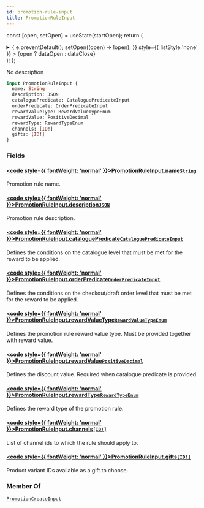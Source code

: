 ```yaml
---
id: promotion-rule-input
title: PromotionRuleInput
---
```






const [open, setOpen] = useState(startOpen);
return (
<details {...(open ? { open: true } : {})} className="details" style={{ border:'none', boxShadow:'none', background:'var(--ifm-background-color)' }}>
<summary
onClick={(e) => {
e.preventDefault();
setOpen((open) => !open);
}}
style={{ listStyle:'none' }} >
{open ? dataOpen : dataClose}
</summary>
{open && children}
</details>
);
};

No description

```graphql
input PromotionRuleInput {
  name: String
  description: JSON
  cataloguePredicate: CataloguePredicateInput
  orderPredicate: OrderPredicateInput
  rewardValueType: RewardValueTypeEnum
  rewardValue: PositiveDecimal
  rewardType: RewardTypeEnum
  channels: [ID!]
  gifts: [ID!]
}
```

### Fields

#### [<code style={{ fontWeight: 'normal' }}>PromotionRuleInput.<b>name</b></code>](#)<Bullet />[`String`](../../../api-reference/miscellaneous/scalars/string.mdx) <Badge class="badge badge--secondary" text="scalar"/> <Badge class="badge badge--secondary" text="miscellaneous"/>

Promotion rule name.

#### [<code style={{ fontWeight: 'normal' }}>PromotionRuleInput.<b>description</b></code>](#)<Bullet />[`JSON`](../../../api-reference/miscellaneous/scalars/json.mdx) <Badge class="badge badge--secondary" text="scalar"/> <Badge class="badge badge--secondary" text="miscellaneous"/>

Promotion rule description.

#### [<code style={{ fontWeight: 'normal' }}>PromotionRuleInput.<b>cataloguePredicate</b></code>](#)<Bullet />[`CataloguePredicateInput`](../../../api-reference/discounts/inputs/catalogue-predicate-input.mdx) <Badge class="badge badge--secondary" text="input"/> <Badge class="badge badge--secondary" text="discounts"/>

Defines the conditions on the catalogue level that must be met for the reward to be applied.

#### [<code style={{ fontWeight: 'normal' }}>PromotionRuleInput.<b>orderPredicate</b></code>](#)<Bullet />[`OrderPredicateInput`](../../../api-reference/discounts/inputs/order-predicate-input.mdx) <Badge class="badge badge--secondary" text="input"/> <Badge class="badge badge--secondary" text="discounts"/>

Defines the conditions on the checkout/draft order level that must be met for the reward to be applied.


<Badge text="Added in Saleor 3.19" class="badge badge--secondary margin-bottom--sm" />


<FeaturePreview />

#### [<code style={{ fontWeight: 'normal' }}>PromotionRuleInput.<b>rewardValueType</b></code>](#)<Bullet />[`RewardValueTypeEnum`](../../../api-reference/discounts/enums/reward-value-type-enum.mdx) <Badge class="badge badge--secondary" text="enum"/> <Badge class="badge badge--secondary" text="discounts"/>

Defines the promotion rule reward value type. Must be provided together with reward value.

#### [<code style={{ fontWeight: 'normal' }}>PromotionRuleInput.<b>rewardValue</b></code>](#)<Bullet />[`PositiveDecimal`](../../../api-reference/miscellaneous/scalars/positive-decimal.mdx) <Badge class="badge badge--secondary" text="scalar"/> <Badge class="badge badge--secondary" text="miscellaneous"/>

Defines the discount value. Required when catalogue predicate is provided.

#### [<code style={{ fontWeight: 'normal' }}>PromotionRuleInput.<b>rewardType</b></code>](#)<Bullet />[`RewardTypeEnum`](../../../api-reference/discounts/enums/reward-type-enum.mdx) <Badge class="badge badge--secondary" text="enum"/> <Badge class="badge badge--secondary" text="discounts"/>

Defines the reward type of the promotion rule.


<Badge text="Added in Saleor 3.19" class="badge badge--secondary margin-bottom--sm" />


<FeaturePreview />

#### [<code style={{ fontWeight: 'normal' }}>PromotionRuleInput.<b>channels</b></code>](#)<Bullet />[`[ID!]`](../../../api-reference/miscellaneous/scalars/id.mdx) <Badge class="badge badge--secondary" text="list"/> <Badge class="badge badge--secondary" text="scalar"/> <Badge class="badge badge--secondary" text="miscellaneous"/>

List of channel ids to which the rule should apply to.

#### [<code style={{ fontWeight: 'normal' }}>PromotionRuleInput.<b>gifts</b></code>](#)<Bullet />[`[ID!]`](../../../api-reference/miscellaneous/scalars/id.mdx) <Badge class="badge badge--secondary" text="list"/> <Badge class="badge badge--secondary" text="scalar"/> <Badge class="badge badge--secondary" text="miscellaneous"/>

Product variant IDs available as a gift to choose.


<Badge text="Added in Saleor 3.19" class="badge badge--secondary margin-bottom--sm" />


<FeaturePreview />

### Member Of

[`PromotionCreateInput`](../../../api-reference/discounts/inputs/promotion-create-input.mdx) <Badge class="badge badge--secondary" text="input"/>

